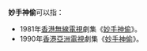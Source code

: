 '''妙手神偷'''可以指：
*1981年[[香港無線電視|香港無線電視]]劇集《[[妙手神偷_(1981年電視劇)|妙手神偷]]》。
*1990年[[香港|香港]][[亞洲電視|亞洲電視]]劇集《[[妙手神偷_(1990年電視劇)|妙手神偷]]》。
{{disambig|Cat=四字作品消歧义}}